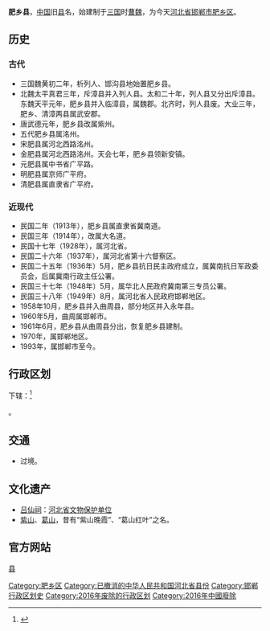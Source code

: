 '''肥乡县'''，[[中国|中国]]旧[[县|县]]名，始建制于[[三国|三国]]时[[曹魏|曹魏]]，为今天[[河北省|河北省]][[邯郸市|邯郸市]][[肥乡区|肥乡区]]。

== 历史 ==
=== 古代 ===
 
*三国魏黄初二年，析列人、邯沟县地始置肥乡县。
*北魏太平真君三年，斥漳县并入列人县。太和二十年，列人县又分出斥漳县。东魏天平元年，肥乡县并入临漳县，属魏郡。北齐时，列人县废。大业三年，肥乡、清漳两县属武安郡。
*唐武德元年，肥乡县改属紫州。
*五代肥乡县属洺州。
*宋肥县属河北西路洺州。
*金肥县属河北西路洺州。天会七年，肥乡县领新安镇。
*元肥县属中书省广平路。
*明肥县属京师广平府。
*清肥县属直隶省广平府。

=== 近现代 ===
*民国二年（1913年），肥乡县属直隶省冀南道。
*民国三年（1914年），改属大名道。
*民国十七年（1928年），属河北省。
*民国二十六年（1937年），属河北省第十六督察区。
*民国二十五年（1936年）5月，肥乡县抗日民主政府成立，属冀南抗日军政委员会，后属冀南行政主任公署。
*民国三十七年（1948年）5月，属华北人民政府冀南第三专员公署。
*民国三十八年（1949年）8月，属河北省人民政府邯郸地区。
*1958年10月，肥乡县并入曲周县，部分地区并入永年县。
*1960年5月，曲周属邯郸市。
*1961年6月，肥乡县从曲周县分出，恢复肥乡县建制。
*1970年，属邯郸地区。
*1993年，属邯郸市至今。

==行政区划==
下辖：<ref>{{PRC admin/ref sgc|13/04/28/000/000}}</ref>

{{PRC admin/children|13/04/28/000/000}}。

== 交通 ==
* {{中国国道名|309}}过境。

==文化遗产==
* [[吕仙祠|吕仙祠]]：[[河北省文物保护单位|河北省文物保护单位]]
* [[紫山|紫山]]、[[葛山|葛山]]，昔有“紫山晚霞”、“葛山红叶”之名。

==官方网站==
 
{{中華民國河北省行政區劃}}

[[category:邯郸区县市|县]]
[[Category:肥乡区|Category:肥乡区]]
[[Category:已撤消的中华人民共和国河北省县份|Category:已撤消的中华人民共和国河北省县份]]
[[Category:邯郸行政区划史|Category:邯郸行政区划史]]
[[Category:2016年废除的行政区划|Category:2016年废除的行政区划]]
[[Category:2016年中國廢除|Category:2016年中國廢除]]